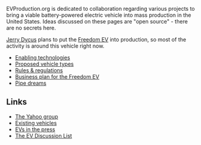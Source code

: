 EVProduction.org is dedicated to collaboration regarding various projects to bring a viable battery-powered electric vehicle into mass production in the United States.  Ideas discussed on these pages are "open source" - there are no secrets here.

[[Jerry Dycus]] plans to put the [[Freedom EV]] into production, so most of the activity is around this vehicle right now.

*[[Enabling technologies]]
*[[Proposed vehicle types]]
*[[Rules & regulations]]
*[[Business plan for the Freedom EV]]
*[[Pipe dreams]]

==Links==
*[http://autos.groups.yahoo.com/group/EVProduction/ The Yahoo group]
*[[Existing vehicles]]
*[[EVs in the press]]
*[http://www.evdl.org/ The EV Discussion List]